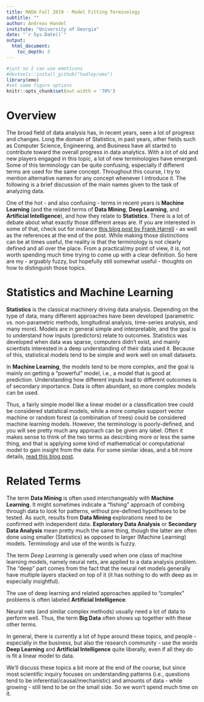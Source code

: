 ```yaml
---
title: MADA Fall 2019 - Model Fitting Terminology
subtitle: ""
author: Andreas Handel
institute: "University of Georgia"
date: "`r Sys.Date()`"
output: 
  html_document:
    toc_depth: 3
---
```


```r
#just so I can use emoticons
#devtools::install_github("hadley/emo")
library(emo)
#set some figure options
knitr::opts_chunk$set(out.width = '70%')
```

# Overview

The broad field of data analysis has, in recent years, seen a lot of progress and changes. Long the domain of Statistics, in past years, other fields such as Computer Science, Engineering, and Business have all started to contribute toward the overall progress in data analytics. With a lot of old and new players engaged in this topic, a lot of new terminologies have emerged. Some of this terminology can be quite confusing, especially if different terms are used for the same concept. Throughout this course, I try to mention alternative names for any concept whenever I introduce it. The following is a brief discussion of the main names given to the task of analyzing data.

One of the hot - and also confusing - terms in recent years is __Machine Learning__ (and the related terms of __Data Mining__, __Deep Learning__, and __Artificial Intelligence__), and how they relate to __Statistics__. There is a lot of debate about what exactly those different areas are. If you are interested in some of that, check out for instance [this blog post by Frank Harrell](https://www.fharrell.com/post/stat-ml/) - as well as the references at the end of the post. While making those distinctions can be at times useful, the reality is that the terminology is not clearly defined and all over the place. From a practical/my point of view, it is, not worth spending much time trying to come up with a clear definition. So here are my - arguably fuzzy, but hopefully still somewhat useful - thoughts on how to distinguish those topics. 



# Statistics and Machine Learning

__Statistics__ is the classical machinery driving data analysis. Depending on the type of data, many different approaches have been developed (parametric vs. non-parametric methods, longitudinal analysis, time-series analysis, and many more). Models are in general simple and interpretable, and the goal is to understand how inputs (predictors) relate to outcomes. Statistics was developed when data was sparse, computers didn't exist, and mainly scientists interested in a deep understanding of their data used it. Because of this, statistical models tend to be simple and work well on small datasets.

In __Machine Learning__, the models tend to be more complex, and the goal is mainly on getting a "powerful" model, i.e., a model that is good at prediction. Understanding how different inputs lead to different outcomes is of secondary importance. Data is often abundant, so more complex models can be used. 

Thus, a fairly simple model like a linear model or a classification tree could be considered statistical models, while a more complex support vector machine or random forest (a combination of trees) could be considered machine learning models. However, the terminology is poorly-defined, and you will see pretty much any approach can be given any label. Often it makes sense to think of the two terms as describing more or less the same thing, and that is applying some kind of mathematical or computational model to gain insight from the data. For some similar ideas, and a bit more details, [read this blog post](https://www.sharpsightlabs.com/blog/difference-machine-learning-statistics-data-mining/).


# Related Terms

The term __Data Mining__ is often used interchangeably with __Machine Learning__. It might sometimes indicate a "fishing" approach of combing through data to look for patterns, without pre-defined hypotheses to be tested. As such, results from __Data Mining__ explorations need to be confirmed with independent data. __Exploratory Data Analysis__ or __Secondary Data Analysis__ mean pretty much the same thing, though the latter are often done using smaller (Statistics) as opposed to larger (Machine Learning) models. Terminology and use of the words is fuzzy.

The term _Deep Learning_ is generally used when one class of machine learning models, namely neural nets, are applied to a data analysis problem. The "deep" part comes from the fact that the neural net models generally have multiple layers stacked on top of it (it has nothing to do with deep as in especially insightful).

The use of deep learning and related approaches applied to "complex" problems is often labeled __Artificial Intelligence__. 

Neural nets (and similar complex methods) usually need a lot of data to perform well. Thus, the term __Big Data__ often shows up together with these other terms. 

In general, there is currently a lot of hype around these topics, and people - especially in the business, but also the research community - use the words __Deep Learning__ and __Artificial Intelligence__ quite liberally, even if all they do is fit a linear model to data. 

We'll discuss these topics a bit more at the end of the course, but since most scientific inquiry focuses on understanding patterns (i.e., questions tend to be inferential/causal/mechanistic) and amounts of data - while growing - still tend to be on the small side. So we won't spend much time on it.